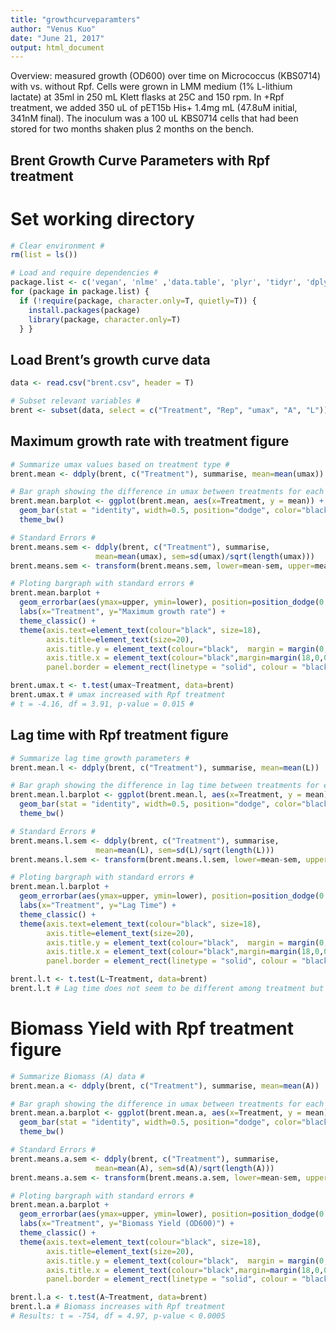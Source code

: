 ```yaml
---
title: "growthcurveparamters"
author: "Venus Kuo"
date: "June 21, 2017"
output: html_document
---
```


Overview: measured growth (OD600) over time on Micrococcus (KBS0714) with vs. without Rpf. Cells were grown in LMM medium (1% L-lithium lactate) at 35ml in 250 mL Klett flasks at 25C and 150 rpm. In +Rpf treatment, we added 350 uL of pET15b His+ 1.4mg mL (47.8uM initial, 341nM final). The inoculum was a 100 uL KBS0714 cells that had been stored for two months shaken plus 2 months on the bench.

## Brent Growth Curve Parameters with Rpf treatment ##

# Set working directory # 

```r
# Clear environment # 
rm(list = ls())

# Load and require dependencies # 
package.list <- c('vegan', 'nlme' ,'data.table', 'plyr', 'tidyr', 'dplyr', 'reshape', 'reshape2', 'ggplot2') 
for (package in package.list) {
  if (!require(package, character.only=T, quietly=T)) { 
    install.packages(package)
    library(package, character.only=T)
  } }
```

## Load Brent's growth curve data ## 

```r
data <- read.csv("brent.csv", header = T)

# Subset relevant variables # 
brent <- subset(data, select = c("Treatment", "Rep", "umax", "A", "L"))
```

## Maximum growth rate with treatment figure ## 

```r
# Summarize umax values based on treatment type # 
brent.mean <- ddply(brent, c("Treatment"), summarise, mean=mean(umax))

# Bar graph showing the difference in umax between treatments for each strain # 
brent.mean.barplot <- ggplot(brent.mean, aes(x=Treatment, y = mean)) + 
  geom_bar(stat = "identity", width=0.5, position="dodge", color="black", size=1.25, fill="white") +
  theme_bw()  

# Standard Errors # 
brent.means.sem <- ddply(brent, c("Treatment"), summarise,
                   mean=mean(umax), sem=sd(umax)/sqrt(length(umax)))
brent.means.sem <- transform(brent.means.sem, lower=mean-sem, upper=mean+sem)

# Ploting bargraph with standard errors # 
brent.mean.barplot + 
  geom_errorbar(aes(ymax=upper, ymin=lower), position=position_dodge(0.9), width=0.15, data=brent.means.sem)  +
  labs(x="Treatment", y="Maximum growth rate") +
  theme_classic() +
  theme(axis.text=element_text(colour="black", size=18),
        axis.title=element_text(size=20),
        axis.title.y = element_text(colour="black",  margin = margin(0,25,0,0)),
        axis.title.x = element_text(colour="black",margin=margin(18,0,0,0)),
        panel.border = element_rect(linetype = "solid", colour = "black", size=2, fill=NA))

brent.umax.t <- t.test(umax~Treatment, data=brent)
brent.umax.t # umax increased with Rpf treatment 
# t = -4.16, df = 3.91, p-value = 0.015 # 

```

## Lag time with Rpf treatment figure ##

```r
# Summarize lag time growth parameters # 
brent.mean.l <- ddply(brent, c("Treatment"), summarise, mean=mean(L))

# Bar graph showing the difference in lag time between treatments for each strain # 
brent.mean.l.barplot <- ggplot(brent.mean.l, aes(x=Treatment, y = mean)) + 
  geom_bar(stat = "identity", width=0.5, position="dodge", color="black", size=1.25, fill="white") +
  theme_bw()  

# Standard Errors # 
brent.means.l.sem <- ddply(brent, c("Treatment"), summarise,
                   mean=mean(L), sem=sd(L)/sqrt(length(L)))
brent.means.l.sem <- transform(brent.means.l.sem, lower=mean-sem, upper=mean+sem)

# Ploting bargraph with standard errors # 
brent.mean.l.barplot + 
  geom_errorbar(aes(ymax=upper, ymin=lower), position=position_dodge(0.9), width=0.15, data=brent.means.l.sem)  +
  labs(x="Treatment", y="Lag Time") +
  theme_classic() +
  theme(axis.text=element_text(colour="black", size=18),
        axis.title=element_text(size=20),
        axis.title.y = element_text(colour="black",  margin = margin(0,25,0,0)),
        axis.title.x = element_text(colour="black",margin=margin(18,0,0,0)),
        panel.border = element_rect(linetype = "solid", colour = "black", size=2, fill=NA))

brent.l.t <- t.test(L~Treatment, data=brent)
brent.l.t # Lag time does not seem to be different among treatment but that doesn't make sense 
```


# Biomass Yield with Rpf treatment figure #

```r
# Summarize Biomass (A) data # 
brent.mean.a <- ddply(brent, c("Treatment"), summarise, mean=mean(A))

# Bar graph showing the difference in umax between treatments for each strain # 
brent.mean.a.barplot <- ggplot(brent.mean.a, aes(x=Treatment, y = mean)) + 
  geom_bar(stat = "identity", width=0.5, position="dodge", color="black", size=1.25, fill="white") +
  theme_bw()  

# Standard Errors # 
brent.means.a.sem <- ddply(brent, c("Treatment"), summarise,
                   mean=mean(A), sem=sd(A)/sqrt(length(A)))
brent.means.a.sem <- transform(brent.means.a.sem, lower=mean-sem, upper=mean+sem)

# Ploting bargraph with standard errors # 
brent.mean.a.barplot + 
  geom_errorbar(aes(ymax=upper, ymin=lower), position=position_dodge(0.9), width=0.15, data=brent.means.a.sem)  +
  labs(x="Treatment", y="Biomass Yield (OD600)") +
  theme_classic() +
  theme(axis.text=element_text(colour="black", size=18),
        axis.title=element_text(size=20), 
        axis.title.y = element_text(colour="black",  margin = margin(0,25,0,0)),
        axis.title.x = element_text(colour="black",margin=margin(18,0,0,0)),
        panel.border = element_rect(linetype = "solid", colour = "black", size=2, fill=NA))

brent.l.a <- t.test(A~Treatment, data=brent)
brent.l.a # Biomass increases with Rpf treatment 
# Results: t = -754, df = 4.97, p-value < 0.0005

```



